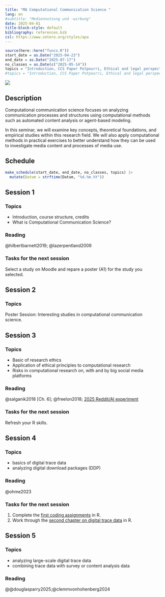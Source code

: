 ```yaml
---
title: "MA Computational Communication Science "
lang: en 
#subtitle: "Mediennutzung und -wirkung"
date: 2025-04-01
title-block-style: default
bibliography: references.bib
csl: https://www.zotero.org/styles/apa
---
```


```r
source(here::here("funcs.R"))
start_date = as.Date("2025-04-23")
end_date = as.Date("2025-07-17")
no_classes = as.Date(c("2025-05-14"))
topics = "Introduction, CCS Paper Potpourri, Ethical and legal perspectives, Digital trace data, Digital trace data, Automatic content analysis, Automatic content analysis, Automatic content analysis, Automatic content analysis, Simulation and computational experiments, Simulation and computational experiments,  Q & A" |> str_split_1(", ") |> str_squish()
#topics = "Introduction, CCS Paper Potpourri, Ethical and legal perspectives, Digital traces - data collection, Digital traces - data analysis, Computational content analysis - data collection, Computational content analysis - unsupervised approaches, Computational content analysis - supervised approaches, Computational content analysis - multimodal content, Agent-based modeling, Computational experiments,  Q & A" |> str_split_1(", ") |> str_squish()
```

![](images/ccs_title.jpg)

## Description

Computational communication science focuses on analyzing communication processes and structures using computational methods such as automated content analysis or agent-based modeling.

In this seminar, we will examine key concepts, theoretical foundations, and empirical studies within this research field. We will also apply computational methods in practical exercises to better understand how they can be used to investigate media content and processes of media use.

## Schedule

```r
make_schedule(start_date, end_date, no_classes, topics) |> 
  mutate(Datum = strftime(Datum, "%d.%m.%Y"))
```

## Session 1 <a class="bi bi-easel-fill" href="slides.html#/s1" alt="Slides"></a> {#1}

### Topics

-   Introduction, course structure, credits
-   What is Computational Communication Science?

### Reading

@hilbertbarnett2019; @lazerpentland2009

### Tasks for the next session

Select a study on Moodle and repare a poster (A1) for the study you selected.

## Session 2 <a class="bi bi-easel-fill" href="slides.html#/s2" alt="Slides"></a> {#2}

### Topics

Poster Session: Interesting studies in computational communication science.


## Session 3 <a class="bi bi-easel-fill" href="slides.html#/s3" alt="Slides"></a> {#3}

### Topics

-   Basic of research ethics
-   Application of ethical principles to computational research
- Risks in computational research on, with and by big social media platforms

### Reading

@salganik2018 [Ch. 6]; @freelon2018; [2025 Reddit/AI experiment](https://retractionwatch.com/2025/04/28/experiment-using-ai-generated-posts-on-reddit-draws-fire-for-ethics-concerns/)

### Tasks for the next session

Refresh your R skills.


## Session 4 <a class="bi bi-easel-fill" href="slides.html#/s4" alt="Slides"></a> {#4}

### Topics

- basics of digital trace data
- analyzing digital download packages (DDP)

### Reading

@ohme2023


### Tasks for the next session

1. Complete the [first coding assignments](https://stats.ifp.uni-mainz.de/ma-ccs/individual-trace-data.html) in R. 
2. Work through the [second chapter on digital trace data](https://stats.ifp.uni-mainz.de/ma-ccs/aggregate-trace-data.html) in R.

## Session 5 <a class="bi bi-easel-fill" href="slides.html#/s5" alt="Slides"></a> {#5}

### Topics

- analyzing large-scale digital trace data
- combining trace data with survey or content analysis data

### Reading

@@douglasparry2025;@clemmvonhohenberg2024